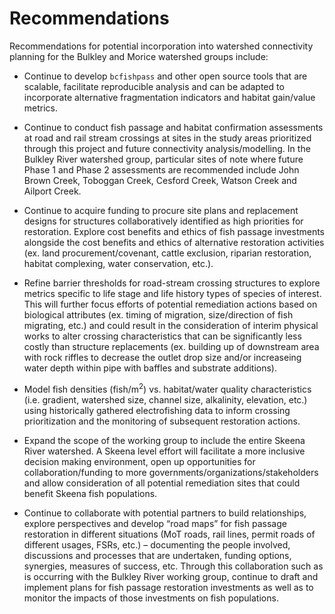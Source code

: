 # Recommendations

Recommendations for potential incorporation into watershed connectivity planning for the Bulkley and Morice watershed groups include:


 * Continue to develop `bcfishpass` and other open source tools that are scalable, facilitate reproducible analysis and can be adapted to incorporate alternative fragmentation indicators and habitat gain/value metrics.
 
 * Continue to conduct fish passage and habitat confirmation assessments at road and rail stream crossings at sites in the study areas prioritized through this project and future connectivity analysis/modelling. In the Bulkley River watershed group, particular sites of note where future Phase 1 and Phase 2 assessments are recommended include John Brown Creek, Toboggan Creek, Cesford Creek, Watson Creek and Ailport Creek.
 
 * Continue to acquire funding to procure site plans and replacement designs for structures collaboratively identified as high priorities for restoration. Explore cost benefits and ethics of fish passage investments alongside the cost benefits and ethics of alternative restoration activities (ex. land procurement/covenant, cattle exclusion, riparian restoration, habitat complexing, water conservation, etc.).
 
  * Refine barrier thresholds for road-stream crossing structures to explore metrics specific to life stage and life history types of species of interest. This will further focus efforts of potential remediation actions based on biological attributes (ex. timing of migration, size/direction of fish migrating, etc.) and could result in the consideration of interim physical works to alter crossing characteristics that can be significantly less costly than structure replacements (ex. building up of downstream area with rock riffles to decrease the outlet drop size and/or increaseing water depth within pipe with baffles and substrate additions).
 
 * Model fish densities (fish/m^2^) vs. habitat/water quality characteristics (i.e. gradient, watershed size, channel size, alkalinity, elevation, etc.) using historically gathered electrofishing data to inform crossing prioritization and the monitoring of subsequent restoration actions.
 
 * Expand the scope of the working group to include the entire Skeena River watershed.  A Skeena level effort will facilitate a more inclusive decision making environment, open up opportunities for collaboration/funding to more governments/organizations/stakeholders and allow consideration of all potential remediation sites that could benefit Skeena fish populations.
 
 * Continue to collaborate with potential partners to build relationships, explore perspectives and develop “road maps” for fish passage restoration in different situations (MoT roads, rail lines, permit roads of different usages, FSRs, etc.) – documenting the people involved, discussions and processes that are undertaken, funding options, synergies, measures of success, etc. Through this collaboration such as is occurring with the Bulkley River working group, continue to draft and implement plans for fish passage restoration investments as well as to monitor the impacts of those investments on fish populations.

